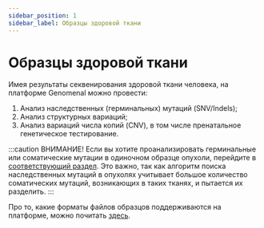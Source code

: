 ```yaml
---
sidebar_position: 1
sidebar_label: Образцы здоровой ткани
---
```


# Образцы здоровой ткани


<SectionDef />

Имея результаты секвенирования здоровой ткани человека, на платформе Genomenal можно провести:
1. Анализ наследственных (герминальных) мутаций (SNV/Indels);
2. Анализ структурных вариаций;
3. Анализ вариаций числа копий (CNV), в том числе пренатальное генетическое тестирование.


<SectionDef sample_type="образец или образцы здоровой ткани" />

:::caution ВНИМАНИЕ!
Если вы хотите проанализировать герминальные или соматические мутации в одиночном образце опухоли,
перейдите в [соответствующий раздел](/uploading-samples/tumor-normal/TN-sample).
Это важно, так как алгоритм поиска наследственных мутаций в опухолях учитывает большое количество
соматических мутаций, возникающих в таких тканях, и пытается их разделить.
:::

Про то, какие форматы файлов образцов поддерживаются на платформе, можно почитать [здесь](/data-for-analysis).


<TipForCNV />
